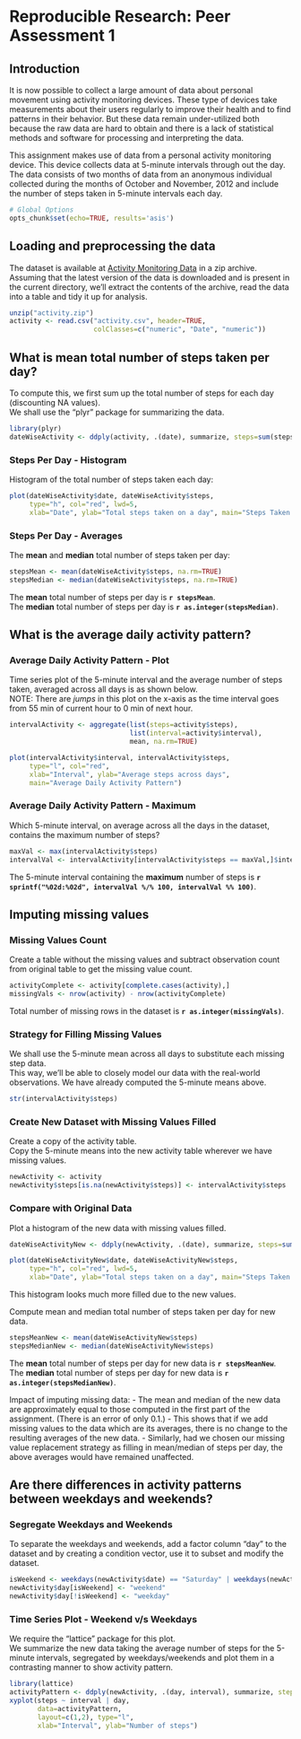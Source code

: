 # Reproducible Research: Peer Assessment 1

## Introduction
It is now possible to collect a large amount of data about personal movement 
using activity monitoring devices. These type of devices take measurements about 
their users regularly to improve their health and to find patterns in their behavior. 
But these data remain under-utilized both because the raw data are hard to obtain 
and there is a lack of statistical methods and software for processing and 
interpreting the data.

This assignment makes use of data from a personal activity monitoring device. 
This device collects data at 5-minute intervals through out the day. The data 
consists of two months of data from an anonymous individual collected during the 
months of October and November, 2012 and include the number of steps taken in 
5-minute intervals each day.

```r
# Global Options
opts_chunk$set(echo=TRUE, results='asis')
```

## Loading and preprocessing the data
The dataset is available at [Activity Monitoring Data](https://d396qusza40orc.cloudfront.net/repdata%2Fdata%2Factivity.zip) in a zip archive. Assuming that the latest version of the data is downloaded 
and is present in the current directory, we'll extract the contents of the archive, 
read the data into a table and tidy it up for analysis.

```r
unzip("activity.zip")
activity <- read.csv("activity.csv", header=TRUE,
                     colClasses=c("numeric", "Date", "numeric"))

```

## What is mean total number of steps taken per day?
To compute this, we first sum up the total number of steps for each day
(discounting NA values).  
We shall use the "plyr" package for summarizing the data.
```r
library(plyr)
dateWiseActivity <- ddply(activity, .(date), summarize, steps=sum(steps))
```

### Steps Per Day - Histogram
Histogram of the total number of steps taken each day:
```r
plot(dateWiseActivity$date, dateWiseActivity$steps,
     type="h", col="red", lwd=5,
     xlab="Date", ylab="Total steps taken on a day", main="Steps Taken Per Day")
```

### Steps Per Day - Averages
The **mean** and **median** total number of steps taken per day:

```r
stepsMean <- mean(dateWiseActivity$steps, na.rm=TRUE)
stepsMedian <- median(dateWiseActivity$steps, na.rm=TRUE)
```
The **mean** total number of steps per day is **`r stepsMean`**.  
The **median** total number of steps per day is **`r as.integer(stepsMedian)`**.


## What is the average daily activity pattern?

### Average Daily Activity Pattern - Plot
Time series plot of the 5-minute interval and the average number of steps taken,
averaged across all days is as shown below.  
NOTE: There are *jumps* in this plot on the x-axis as the time interval goes from
55 min of current hour to 0 min of next hour.

```r
intervalActivity <- aggregate(list(steps=activity$steps),
                              list(interval=activity$interval),
                              mean, na.rm=TRUE)

plot(intervalActivity$interval, intervalActivity$steps,
     type="l", col="red",
     xlab="Interval", ylab="Average steps across days",
     main="Average Daily Activity Pattern")
```

### Average Daily Activity Pattern - Maximum
Which 5-minute interval, on average across all the days in the dataset, 
contains the maximum number of steps?

```r
maxVal <- max(intervalActivity$steps)
intervalVal <- intervalActivity[intervalActivity$steps == maxVal,]$interval
```
The 5-minute interval containing the **maximum** number of steps 
is **`r sprintf("%02d:%02d", intervalVal %/% 100, intervalVal %% 100)`**.


## Imputing missing values

### Missing Values Count
Create a table without the missing values and subtract observation count 
from original table to get the missing value count.

```r
activityComplete <- activity[complete.cases(activity),]
missingVals <- nrow(activity) - nrow(activityComplete)
```
Total number of missing rows in the dataset is **`r as.integer(missingVals)`**.

### Strategy for Filling Missing Values
We shall use the 5-minute mean across all days to substitute each missing step data.  
This way, we'll be able to closely model our data with the real-world observations.
We have already computed the 5-minute means above.

```r
str(intervalActivity$steps)
```

### Create New Dataset with Missing Values Filled
Create a copy of the activity table.  
Copy the 5-minute means into the new activity table wherever we have missing values.

```r
newActivity <- activity
newActivity$steps[is.na(newActivity$steps)] <- intervalActivity$steps
```

### Compare with Original Data
Plot a histogram of the new data with missing values filled.

```r
dateWiseActivityNew <- ddply(newActivity, .(date), summarize, steps=sum(steps))

plot(dateWiseActivityNew$date, dateWiseActivityNew$steps,
     type="h", col="red", lwd=5,
     xlab="Date", ylab="Total steps taken on a day", main="Steps Taken Per Day")
```
This histogram looks much more filled due to the new values.  

Compute mean and median total number of steps taken per day for new data.

```r
stepsMeanNew <- mean(dateWiseActivityNew$steps)
stepsMedianNew <- median(dateWiseActivityNew$steps)
```
The **mean** total number of steps per day for new data is **`r stepsMeanNew`**.  
The **median** total number of steps per day for new data is **`r as.integer(stepsMedianNew)`**.

Impact of imputing missing data:
- The mean and median of the new data are approximately equal to those computed 
in the first part of the assignment. (There is an error of only 0.1.)
- This shows that if we add missing values to the data which are its averages, 
there is no change to the resulting averages of the new data.
- Similarly, had we chosen our missing value replacement strategy as filling 
in mean/median of steps per day, the above averages would have remained unaffected.


## Are there differences in activity patterns between weekdays and weekends?

### Segregate Weekdays and Weekends
To separate the weekdays and weekends, add a factor column "day" to the 
dataset and by creating a condition vector, use it to subset and modify the dataset.

```r
isWeekend <- weekdays(newActivity$date) == "Saturday" | weekdays(newActivity$date) == "Sunday"
newActivity$day[isWeekend] <- "weekend"
newActivity$day[!isWeekend] <- "weekday"
```

### Time Series Plot - Weekend v/s Weekdays
We require the "lattice" package for this plot.  
We summarize the new data taking the average number of steps for the
5-minute intervals, segregated by weekdays/weekends and plot them in
a contrasting manner to show activity pattern.

```r
library(lattice)
activityPattern <- ddply(newActivity, .(day, interval), summarize, steps=mean(steps))
xyplot(steps ~ interval | day,
       data=activityPattern,
       layout=c(1,2), type="l",
       xlab="Interval", ylab="Number of steps")
```
